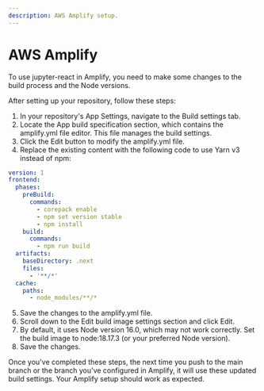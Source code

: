 ```yaml
---
description: AWS Amplify setup.
---
```



# AWS Amplify 

To use jupyter-react in Amplify, you need to make some changes to the build process and the Node versions.

<ModalImage
  small="https://datalayer-jupyter-examples.s3.us-east-1.amazonaws.com/deploy/amplify-get-started.png"
  large="https://datalayer-jupyter-examples.s3.us-east-1.amazonaws.com/deploy/amplify-get-started.png"
  alt="Repository setup"
/>

After setting up your repository, follow these steps:

1.	In your repository's App Settings, navigate to the Build settings tab.
	<ModalImage
		small="https://datalayer-jupyter-examples.s3.us-east-1.amazonaws.com/deploy/amplify-settings.png"
		large="https://datalayer-jupyter-examples.s3.us-east-1.amazonaws.com/deploy/amplify-settings.png"
		alt="Tab Settings"
	/>
2.	Locate the App build specification section, which contains the amplify.yml file editor. This file manages the build settings.
	<ModalImage
		small="https://datalayer-jupyter-examples.s3.us-east-1.amazonaws.com/deploy/amplify-app-build-spec.png"
		large="https://datalayer-jupyter-examples.s3.us-east-1.amazonaws.com/deploy/amplify-app-build-spec.png"
		alt="App build specification"
	/>
3.	Click the Edit button to modify the amplify.yml file.
4.	Replace the existing content with the following code to use Yarn v3 instead of npm:
```yaml
version: 1
frontend:
  phases:
    preBuild:
      commands:
        - corepack enable
        - npm set version stable
        - npm install
    build:
      commands:
        - npm run build
  artifacts:
    baseDirectory: .next
    files:
      - '**/*'
  cache:
    paths:
      - node_modules/**/*
```
5.	Save the changes to the amplify.yml file.            
6.	Scroll down to the Edit build image settings section and click Edit.
	<ModalImage
		small="https://datalayer-jupyter-examples.s3.us-east-1.amazonaws.com/deploy/amplify-settings-build-image.png"
		large="https://datalayer-jupyter-examples.s3.us-east-1.amazonaws.com/deploy/amplify-settings-build-image.png"
		alt="Build image settings"
	/>
7.	By default, it uses Node version 16.0, which may not work correctly. Set the build image to node:18.17.3 (or your preferred Node version).
8.	Save the changes.

Once you've completed these steps, the next time you push to the main branch or the branch you've configured in Amplify, it will use these updated build settings. Your Amplify setup should work as expected.
